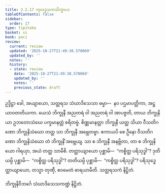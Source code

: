 ```yaml
---
title: 2.2.17 ကုလဒူသကသိက္ခာပဒ
tableOfContents: false
sidebar:
  order: 17
type: tipitaka
basket: vi
book: paci
review:
  current: review
  updated: '2025-10-27T21:49:38.570069'
  updated_by: ''
  notes: ''
  history:
  - state: review
    date: '2025-10-27T21:49:38.570069'
    updated_by: ''
    notes: ''
    previous_state: draft
---
```



<ReviewStatus review={frontmatter.review} showDetails={true} />

<HypothesisAnnotation frontmatter={frontmatter} />

<DynamicBreadcrumb />

<Paragraph number="2421" book="paci">
ဥဒ္ဒိဋ္ဌာ ခေါ, အယျာယော, သတ္တရသ သံဃာဒိသေသာ ဓမ္မာ—  နဝ ပဌမာပတ္တိကာ, အဋ္ဌ ယာဝတတိယကာ. ယေသံ ဘိက္ခုနီ အညတရံ ဝါ အညတရံ ဝါ အာပဇ္ဇတိ, တာယ ဘိက္ခုနိယာ ဥဘတောသံဃေ ပက္ခမာနတ္တံ စရိတဗ္ဗံ. စိဏ္ဏမာနတ္တာ ဘိက္ခုနီ ယတ္ထ သိယာ ဝီသတိဂဏော ဘိက္ခုနိသံဃော တတ္ထ သာ ဘိက္ခုနီ အဗ္ဘေတဗ္ဗာ. ဧကာယပိ စေ ဦနော ဝီသတိဂဏော ဘိက္ခုနိသံဃော တံ ဘိက္ခုနိံ အဗ္ဘေယျ. သာ စ ဘိက္ခုနီ အနဗ္ဘိတာ, တာ စ ဘိက္ခုနိယော ဂါရယှာ, အယံ တတ္ထ သာမီစိ.
</Paragraph>

<Paragraph number="2422" book="paci">
တတ္ထာယျာယော ပုစ္ဆာမိ—  “ကစ္စိတ္ထ ပရိသုဒ္ဓါ”? ဒုတိယမ္ပိ ပုစ္ဆာမိ—  “ကစ္စိတ္ထ ပရိသုဒ္ဓါ”? တတိယမ္ပိ ပုစ္ဆာမိ—  “ကစ္စိတ္ထ ပရိသုဒ္ဓါ”? ပရိသုဒ္ဓေတ္ထာယျာယော, တသ္မာ တုဏှီ, ဧဝမေတံ ဓာရယာမီတိ.

</Paragraph>

<Paragraph number="2423" type="center" book="paci">
သတ္တရသကံ နိဋ္ဌိတံ.

  
ဘိက္ခုနိဝိဘင်္ဂေ သံဃာဒိသေသကဏ္ဍံ နိဋ္ဌိတံ.
</Paragraph>